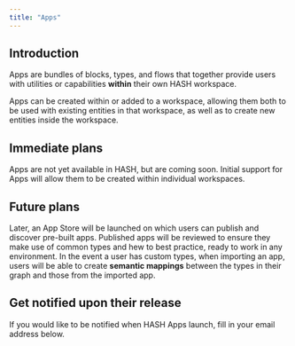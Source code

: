 ```yaml
---
title: "Apps"
---
```


## Introduction

Apps are bundles of blocks, types, and flows that together provide users with utilities or capabilities **within** their own HASH workspace.

Apps can be created within or added to a workspace, allowing them both to be used with existing entities in that workspace, as well as to create new entities inside the workspace.

## Immediate plans

Apps are not yet available in HASH, but are coming soon. Initial support for Apps will allow them to be created within individual workspaces.

## Future plans

Later, an App Store will be launched on which users can publish and discover pre-built apps. Published apps will be reviewed to ensure they make use of common types and hew to best practice, ready to work in any environment. In the event a user has custom types, when importing an app, users will be able to create **semantic mappings** between the types in their graph and those from the imported app.

## Get notified upon their release

If you would like to be notified when HASH Apps launch, fill in your email address below.
